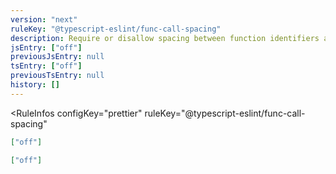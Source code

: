 ```yaml
---
version: "next"
ruleKey: "@typescript-eslint/func-call-spacing"
description: Require or disallow spacing between function identifiers and their invocations
jsEntry: ["off"]
previousJsEntry: null
tsEntry: ["off"]
previousTsEntry: null
history: []
---
```


<RuleInfos 
  configKey="prettier" 
  ruleKey="@typescript-eslint/func-call-spacing" 
>

```json
["off"]
```

```json
["off"]
```

</RuleInfos>
